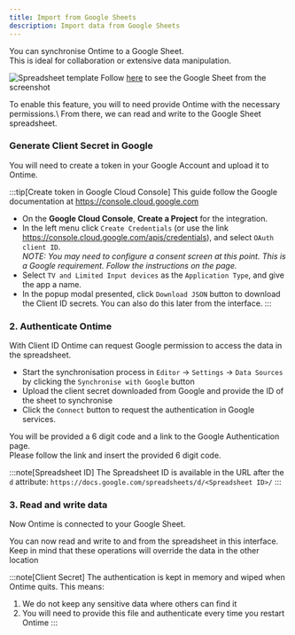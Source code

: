 ```yaml
---
title: Import from Google Sheets
description: Import data from Google Sheets
---
```


[spreadsheet-link]: https://docs.google.com/spreadsheets/d/1Ft5czgMtXAuwdU5X4sxXoNQKan-dR4n1AU3vIN8TSCg

You can synchronise Ontime to a Google Sheet. \
This is ideal for collaboration or extensive data manipulation.

![Spreadsheet template](../../../assets/screenshots/features/spreadsheet-template.png)
Follow [here][spreadsheet-link] to see the Google Sheet from the screenshot

To enable this feature, you will to need provide Ontime with the necessary permissions.\ 
From there, we can read and write to the Google Sheet spreadsheet.

### Generate Client Secret in Google

You will need to create a token in your Google Account and upload it to Ontime.

:::tip[Create token in Google Cloud Console]
This guide follow the Google documentation at https://console.cloud.google.com
- On the __Google Cloud Console__, __Create a Project__ for the integration.
- In the left menu click `Create Credentials` (or use the link https://console.cloud.google.com/apis/credentials), and select `OAuth client ID`.  \
_NOTE: You may need to configure a consent screen at this point. This is a Google requirement. Follow the instructions on the page._
- Select `TV and Limited Input devices` as the `Application Type`, and give the app a name.
- In the popup modal presented, click `Download JSON` button to download the Client ID secrets. You can also do this later from the interface.
:::

### 2. Authenticate Ontime
With Client ID Ontime can request Google permission to access the data in the spreadsheet.  

- Start the synchronisation process in `Editor` -> `Settings` -> `Data Sources` by clicking the `Synchronise with Google` button
- Upload the client secret downloaded from Google and provide the ID of the sheet to synchronise
- Click the `Connect` button to request the authentication in Google services.

You will be provided a 6 digit code and a link to the Google Authentication page. \
Please follow the link and insert the provided 6 digit code.

:::note[Spreadsheet ID]
The Spreadsheet ID is available in the URL after the `d` attribute:
`https://docs.google.com/spreadsheets/d/<Spreadsheet ID>/`
:::

### 3. Read and write data
Now Ontime is connected to your Google Sheet.

You can now read and write to and from the spreadsheet in this interface.
Keep in mind that these operations will override the data in the other location

:::note[Client Secret] 
The authentication is kept in memory and wiped when Ontime quits. This means: 
1. We do not keep any sensitive data where others can find it 
2. You will need to provide this file and authenticate every time you restart Ontime
:::
